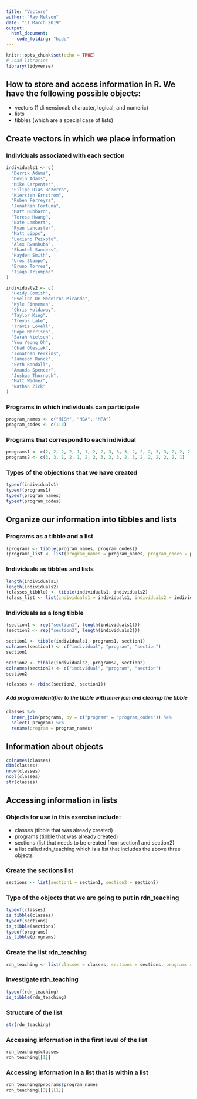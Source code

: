 ```yaml
---
title: "Vectors"
author: "Ray Nelson"
date: "11 March 2019"
output: 
  html_document:
    code_folding: "hide"
---
```


```r
knitr::opts_chunk$set(echo = TRUE)
# Load libraries
library(tidyverse)
```

## How to store and access information in R. We have the following possible objects:  

*  vectors (1 dimensional: character, logical, and numeric)
*  lists
*  tibbles (which are a special case of lists)  

## Create vectors in which we place information 

### Individuals associated with each section

```r
individuals1 <- c(
  "Derrik Adams",
  "Devin Adams",
  "Mike Carpenter",
  "Filipe Dias Bezerra",
  "Kiersten Ernstrom",
  "Ruben Ferreyra",
  "Jonathan Fortuna",
  "Matt Hubbard",
  "Teresa Hwang",
  "Nate Lambert",
  "Ryan Lancaster",
  "Matt Lipps",
  "Luciano Peixoto",
  "Alex Rwankuba",
  "Shantel Sanders",
  "Hayden Smith",
  "Uros Stampe",
  "Bruno Torres",
  "Tiago Triumpho"
)

individuals2 <- c(
  "Heidy Comish",
  "Eveline De Medeiros Miranda",
  "Kyle Finneman",
  "Chris Holdaway",
  "Taylor King",
  "Trevor Lake",
  "Travis Lovell",
  "Hope Morrison",
  "Sarah Nielsen",
  "You Yeong Oh",
  "Chad Olesiak",
  "Jonathan Perkins",
  "Jameson Ranck",
  "Seth Randall",
  "Amanda Spencer",
  "Joshua Thornock",
  "Matt Widmer",
  "Nathan Zick"
)
```

### Programs in which individuals can participate  

```r
program_names <- c("MISM", "MBA", "MPA")
program_codes <- c(1:3)
```

### Programs that correspond to each individual  

```r
programs1 <- c(2, 2, 2,	2, 1, 1, 2, 2, 3, 3, 3, 2, 2, 2, 3, 3, 2, 2, 2)
programs2 <- c(3, 3, 1, 2, 1, 2, 2, 3, 3, 3, 2, 3, 2, 2, 2, 2, 2, 1)
```

### Types of the objections that we have created

```r
typeof(individuals1)
typeof(programs1)
typeof(program_names)
typeof(program_codes)
```

## Organize our information into tibbles and lists

### Programs as a tibble and a list

```r
(programs <- tibble(program_names, program_codes))
(programs_list <- list(program_names = program_names, program_codes = program_codes))
```

### Individuals as tibbles and lists

```r
length(individuals1)
length(individuals2)
(classes_tibble) <- tibble(individuals1, individuals2)
(class_list <- list(individuals1 = individuals1, individuals2 = individuals2))
```

### Individuals as a long tibble

```r
(section1 <- rep("section1", length(individuals1)))
(section2 <- rep("section2", length(individuals2)))

section1 <- tibble(individuals1, programs1, section1)
colnames(section1) <- c("individual", "program", "section")
section1

section2 <- tibble(individuals2, programs2, section2)
colnames(section2) <- c("individual", "program", "section")
section2

(classes <- rbind(section2, section1))
```

##### Add program identifier to the tibble with inner join and cleanup the tibble
```r
classes %>% 
  inner_join(programs, by = c("program" = "program_codes")) %>% 
  select(-program) %>% 
  rename(program = program_names)
```

## Information about objects

```r
colnames(classes)
dim(classes)
nrow(classes)
ncol(classes)
str(classes)
```

## Accessing information in lists

### Objects for use in this exercise include:

*  classes (tibble that was already created)
*  programs (tibble that was already created)
*  sections (list that needs to be created from section1 and section2)
*  a list called rdn_teaching which is a list that includes the above three objects

### Create the sections list

```r
sections <- list(section1 = section1, section2 = section2)
``` 

### Type of the objects that we are going to put in rdn_teaching

```r
typeof(classes)
is_tibble(classes)
typeof(sections)
is_tibble(sections)
typeof(programs)
is_tibble(programs)
```

### Create the list rdn_teaching

```r
rdn_teaching <- list(classes = classes, sections = sections, programs = programs)
```

### Investigate rdn_teaching

```r
typeof(rdn_teaching)
is_tibble(rdn_teaching)
```

### Structure of the list  

```r
str(rdn_teaching)
```
### Accessing information in the first level of the list

```r
rdn_teaching$classes
rdn_teaching[[1]]
```

### Accessing information in a list that is within a list

```r
rdn_teaching$programs$program_names
rdn_teaching[[3]][[1]]
```  